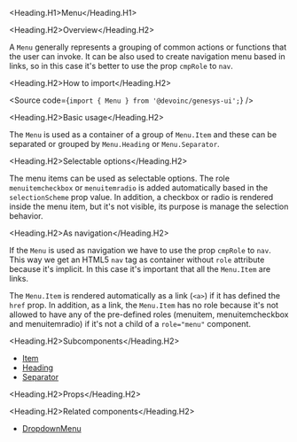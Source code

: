 

<Meta of={Stories} />

<Heading.H1>Menu</Heading.H1>

<Heading.H2>Overview</Heading.H2>

A `Menu` generally represents a grouping of common actions or functions that the user can invoke.
It can be also used to create navigation menu based in links, so in this case it's better to use
the prop `cmpRole` to `nav`.

<Heading.H2>How to import</Heading.H2>

<Source code={`import { Menu } from '@devoinc/genesys-ui';`} />

<Heading.H2>Basic usage</Heading.H2>

The `Menu` is used as a container of a group of `Menu.Item` and these can be separated or grouped by
`Menu.Heading` or `Menu.Separator`.

<Canvas of={Stories.Base} />

<Heading.H2>Selectable options</Heading.H2>

The menu items can be used as selectable options. The role `menuitemcheckbox` or `menuitemradio`
is added automatically based in the `selectionScheme` prop value. In addition, a checkbox or radio
is rendered inside the menu item, but it's not visible, its purpose is manage the selection behavior.

<Canvas of={Stories.Selectable} />

<Heading.H2>As navigation</Heading.H2>

If the `Menu` is used as navigation we have to use the prop `cmpRole` to `nav`. This way we get
an HTML5 `nav` tag as container without `role` attribute because it's implicit. In this case
it's important that all the `Menu.Item` are links.

The `Menu.Item` is rendered automatically as a link (`<a>`) if it has defined the `href` prop.
In addition, as a link, the `Menu.Item` has no role because it's not allowed to have any of
the pre-defined roles (menuitem, menuitemcheckbox and menuitemradio) if it's not a child of
a `role="menu"` component.

<Canvas of={Stories.AsNavigation} />

<Heading.H2>Subcomponents</Heading.H2>

- [Item](?path=/story/components-core-navigation-menu-subcomponents-item--base)
- [Heading](?path=/story/components-core-navigation-menu-subcomponents--heading)
- [Separator](?path=/story/components-core-navigation-menu-subcomponents--separator)

<Heading.H2>Props</Heading.H2>

<ArgTypes of={Stories} />

<Heading.H2>Related components</Heading.H2>

- [DropdownMenu](?path=/docs/components-core-navigation-contentswitcher--docs)
